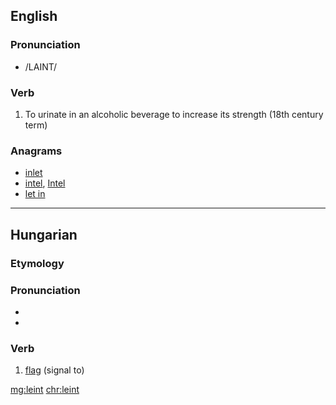 ==English==

===Pronunciation===
* /LAINT/

===Verb===
{{en-verb}}

# To urinate in an alcoholic beverage to increase its strength (18th century term)

===Anagrams===
* [[inlet#English|inlet]]
* [[intel#English|intel]], [[Intel#English|Intel]]
* [[let in#English|let in]]

----

==Hungarian==

===Etymology===
{{hu-prefix|le|int}}

===Pronunciation===
* {{IPA|/ˈlɛint/|lang=hu}}
* {{hyphenation|le|int|lang=hu}}

===Verb===
{{head|hu|verb}}

# [[flag]] (signal to)

[[mg:leint]]
[[chr:leint]]